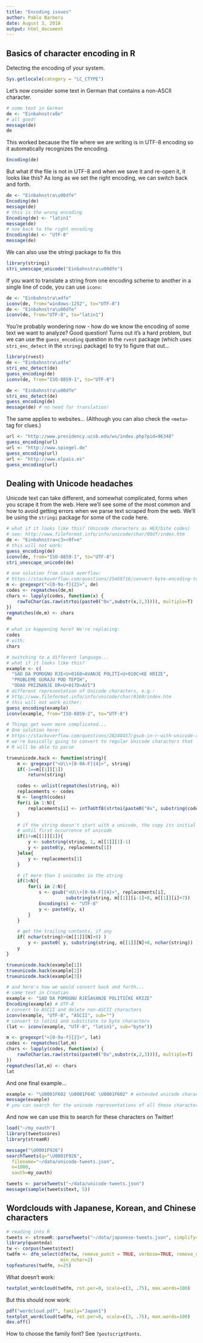 ```yaml
---
title: "Encoding issues"
author: Pablo Barbera
date: August 3, 2018
output: html_document
---
```


## Basics of character encoding in R

Detecting the encoding of your system.

```r
Sys.getlocale(category = "LC_CTYPE")
```

Let's now consider some text in German that contains a non-ASCII character.

```r
# some text in German
de <- "Einbahnstraße"
# all good!
message(de)
de
```

This worked because the file where we are writing is in UTF-8 encoding so it automatically recognizes the encoding.
```r
Encoding(de)
```

But what if the file is not in UTF-8 and when we save it and re-open it, it looks like this? As long as we set the right encoding, we can switch back and forth. 

```r
de <- "Einbahnstra\u00dfe"
Encoding(de)
message(de)
# this is the wrong encoding
Encoding(de) <- "latin1"
message(de)
# now back to the right encoding
Encoding(de) <- "UTF-8"
message(de)
```

We can also use the stringi package to fix this
```r
library(stringi)
stri_unescape_unicode("Einbahnstra\u00dfe")
```

If you want to translate a string from one encoding scheme to another in a single line of code, you can use `iconv`:

```r
de <- "Einbahnstra\xdfe"
iconv(de, from="windows-1252", to="UTF-8")
de <- "Einbahnstra\u00dfe"
iconv(de, from="UTF-8", to="latin1")
```

You're probably wondering now - how do we know the encoding of some text we want to analyze? Good question! Turns out it's a hard problem, but we can use the `guess_encoding` question in the `rvest` package (which uses `stri_enc_detect` in the `stringi` package) to try to figure that out...

```r
library(rvest)
de <- "Einbahnstra\xdfe"
stri_enc_detect(de)
guess_encoding(de)
iconv(de, from="ISO-8859-1", to="UTF-8")

de <- "Einbahnstra\u00dfe"
stri_enc_detect(de)
guess_encoding(de)
message(de) # no need for translation!
```

The same applies to websites... (Although you can also check the `<meta>` tag for clues.)

```r
url <- "http://www.presidency.ucsb.edu/ws/index.php?pid=96348"
guess_encoding(url)
url <- "http://www.spiegel.de"
guess_encoding(url)
url <- "http://www.elpais.es"
guess_encoding(url)
```


## Dealing with Unicode headaches

Unicode text can take different, and somewhat complicated, forms when you scrape it from the web. Here we'll see some of the most common and how to avoid getting errors when we parse text scraped from the web. We'll be using the `stringi` package for some of the code here.

```r
# what if it looks like this? (Unicode characters as HEX/bite codes)
# see: http://www.fileformat.info/info/unicode/char/00df/index.htm
de <- "Einbahnstra<c3><9f>e"
# this will not work:
guess_encoding(de)
iconv(de, from="ISO-8859-1", to="UTF-8")
stri_unescape_unicode(de)

# one solution from stack overflow:
# https://stackoverflow.com/questions/25468716/convert-byte-encoding-to-unicode
m <- gregexpr("<[0-9a-f]{2}>", de)
codes <- regmatches(de,m)
chars <- lapply(codes, function(x) {
    rawToChar(as.raw(strtoi(paste0("0x",substr(x,2,3)))), multiple=T)
})
regmatches(de,m) <- chars
de

# what is happening here? We're replacing:
codes
# with:
chars

# switching to a different language...
# what if it looks like this?
example <- c(
  "SAD DA POMOGNU RJE<U+0160>AVANJE POLITI<U+010C>KE KRIZE", 
  "PROBLEME GURAJU POD TEPIH", 
  "ODAO PRIZNANJE DR<U+017D>AVI")
# different representation of Unicode characters, e.g.:
# http://www.fileformat.info/info/unicode/char/0160/index.htm
# this will not work either:
guess_encoding(example)
iconv(example, from="ISO-8859-2", to="UTF-8")

# Things get even more complicated...
# One solution here:
# https://stackoverflow.com/questions/28248457/gsub-in-r-with-unicode-replacement-give-different-results-under-windows-compared
# we're basically going to convert to regular Unicode characters that
# R will be able to parse

trueunicode.hack <- function(string){
    m <- gregexpr("<U\\+[0-9A-F]{4}>", string)
    if(-1==m[[1]][1])
        return(string)

    codes <- unlist(regmatches(string, m))
    replacements <- codes
    N <- length(codes)
    for(i in 1:N){
        replacements[i] <- intToUtf8(strtoi(paste0("0x", substring(codes[i], 4, 7))))
    }

    # if the string doesn't start with a unicode, the copy its initial part
    # until first occurrence of unicode
    if(1!=m[[1]][1]){
        y <- substring(string, 1, m[[1]][1]-1)
        y <- paste0(y, replacements[1])
    }else{
        y <- replacements[1]
    }

    # if more than 1 unicodes in the string
    if(1<N){
        for(i in 2:N){
            s <- gsub("<U\\+[0-9A-F]{4}>", replacements[i], 
                      substring(string, m[[1]][i-1]+8, m[[1]][i]+7))
            Encoding(s) <- "UTF-8"
            y <- paste0(y, s)
        }
    }

    # get the trailing contents, if any
    if( nchar(string)>(m[[1]][N]+8) )
        y <- paste0( y, substring(string, m[[1]][N]+8, nchar(string)) )
    y
}

trueunicode.hack(example[1])
trueunicode.hack(example[2])
trueunicode.hack(example[3])

# and here's how we would convert back and forth...
# same text in Croatian
example <- "SAD DA POMOGNU RJEŠAVANJE POLITIČKE KRIZE"
Encoding(example) # UTF-8
# convert to ASCII and delete non-ASCII characters
iconv(example, "UTF-8", "ASCII", sub="")
# convert to latin1 and substitute to byte characters
(lat <- iconv(example, "UTF-8", "latin1", sub="byte"))

m <- gregexpr("<[0-9a-f]{2}>", lat)
codes <- regmatches(lat,m)
chars <- lapply(codes, function(x) {
    rawToChar(as.raw(strtoi(paste0("0x",substr(x,2,3)))), multiple=T)
})
regmatches(lat,m) <- chars
lat

```

And one final example...

```r
example <- "\U0001F602 \U0001F64C \U0001F602" # extended unicode character
message(example)
# you can search for the unicode representations of all these characters online
```

And now we can use this to search for these characters on Twitter!

```r
load("~/my_oauth")
library(tweetscores)
library(streamR)
```

```r
message("\U0001F926")
searchTweets(q="\U0001F926",
  filename="~/data/unicode-tweets.json",
  n=1000,
  oauth=my_oauth)
```

```r
tweets <- parseTweets("~/data/unicode-tweets.json")
message(sample(tweets$text, 5))
```

  
## Wordclouds with Japanese, Korean, and Chinese characters
  
```r
# reading into R
tweets <- streamR::parseTweets("~/data/japanese-tweets.json", simplify=TRUE)
library(quanteda)
tw <- corpus(tweets$text)
twdfm <- dfm_select(dfm(tw, remove_punct = TRUE, verbose=TRUE, remove_url=TRUE),
                    min_nchar=2)
topfeatures(twdfm, n=25)
```

What doesn't work:

```r
textplot_wordcloud(twdfm, rot.per=0, scale=c(3, .75), max.words=100)
```

But this should now work:

```r
pdf("wordcloud.pdf", family="Japan1")
textplot_wordcloud(twdfm, rot.per=0, scale=c(3, .75), max.words=100)
dev.off()
```

How to choose the family font? See `?postscriptFonts`.


